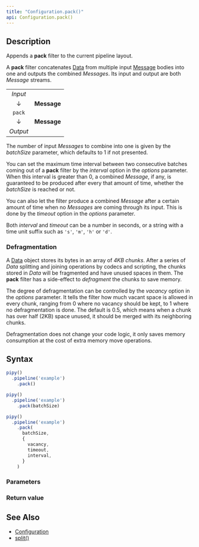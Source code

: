 ```yaml
---
title: "Configuration.pack()"
api: Configuration.pack()
---
```


## Description

Appends a **pack** filter to the current pipeline layout.

A **pack** filter concatenates [Data](/reference/api/Data) from multiple input [Message](/reference/api/Message) bodies into one and outputs the combined _Messages_. Its input and output are both _Message_ streams.

|          |             |
|:--------:|:-----------:|
| _Input_  |             |
| ↓        | **Message** |
| `pack`   |             |
| ↓        | **Message** |
| _Output_ |             |

The number of input _Messages_ to combine into one is given by the _batchSize_ parameter, which defaults to 1 if not presented.

You can set the maximum time interval between two consecutive batches coming out of a **pack** filter by the _interval_ option in the _options_ parameter. When this interval is greater than 0, a combined _Message_, if any, is guaranteed to be produced after every that amount of time, whether the _batchSize_ is reached or not.

You can also let the filter produce a combined _Message_ after a certain amount of time when no _Messages_ are coming through its input. This is done by the _timeout_ option in the _options_ parameter.

Both _interval_ and _timeout_ can be a number in seconds, or a string with a time unit suffix such as `'s'`, `'m'`, `'h'` or `'d'`.

### Defragmentation

A [Data](/reference/api/Data) object stores its bytes in an array of _4KB chunks_. After a series of _Data_ splitting and joining operations by codecs and scripting, the chunks stored in _Data_ will be fragmented and have unused spaces in them. The **pack** filter has a side-effect to _defragment_ the chunks to save memory.

The degree of defragmentation can be controlled by the _vacancy_ option in the _options_ parameter. It tells the filter how much vacant space is allowed in every chunk, ranging from 0 where no vacancy should be kept, to 1 where no defragmentation is done. The default is 0.5, which means when a chunk has over half (2KB) space unused, it should be merged with its neighboring chunks.

Defragmentation does not change your code logic, it only saves memory consumption at the cost of extra memory move operations.

## Syntax

``` js
pipy()
  .pipeline('example')
    .pack()

pipy()
  .pipeline('example')
    .pack(batchSize)

pipy()
  .pipeline('example')
    .pack(
      batchSize,
      {
        vacancy,
        timeout,
        interval,
      }
    )
```

### Parameters

<Parameters/>

### Return value

<ReturnValue/>

## See Also

* [Configuration](/reference/api/Configuration)
* [split()](/reference/api/Configuration/split)
